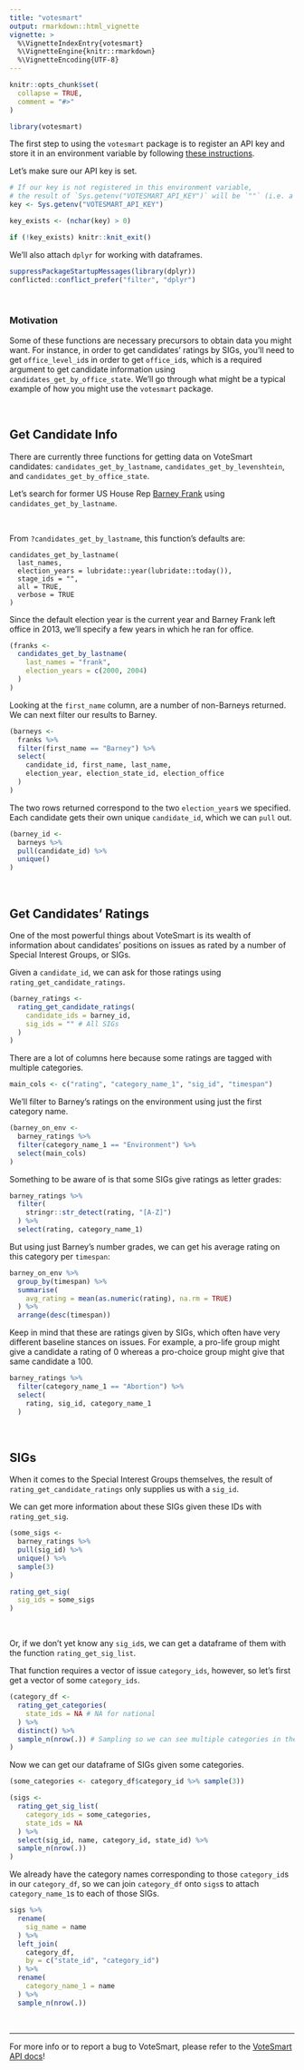 ```yaml
---
title: "votesmart"
output: rmarkdown::html_vignette
vignette: >
  %\VignetteIndexEntry{votesmart}
  %\VignetteEngine{knitr::rmarkdown}
  %\VignetteEncoding{UTF-8}
---
```


```r
knitr::opts_chunk$set(
  collapse = TRUE,
  comment = "#>"
)
```


```r
library(votesmart)
```

The first step to using the `votesmart` package is to register an API key and store it in an environment variable by following [these instructions](https://github.com/decktools/votesmart#api-keys).

Let's make sure our API key is set. 

```r
# If our key is not registered in this environment variable,
# the result of `Sys.getenv("VOTESMART_API_KEY")` will be `""` (i.e. a string of `nchar` 0)
key <- Sys.getenv("VOTESMART_API_KEY")

key_exists <- (nchar(key) > 0)

if (!key_exists) knitr::knit_exit()
```


We'll also attach `dplyr` for working with dataframes.

```r
suppressPackageStartupMessages(library(dplyr))
conflicted::conflict_prefer("filter", "dplyr")
```

<br>

### Motivation

Some of these functions are necessary precursors to obtain data you might want. For instance, in order to get candidates' ratings by SIGs, you'll need to get `office_level_id`s in order to get `office_id`s, which is a required argument to get candidate information using `candidates_get_by_office_state`. We'll go through what might be a typical example of how you might use the `votesmart` package.

<br>

## Get Candidate Info

There are currently three functions for getting data on VoteSmart candidates: `candidates_get_by_lastname`, `candidates_get_by_levenshtein`, and `candidates_get_by_office_state`.

Let's search for former US House Rep [Barney Frank](https://en.wikipedia.org/wiki/Barney_Frank) using `candidates_get_by_lastname`.

<br>

From `?candidates_get_by_lastname`, this function's defaults are:

```
candidates_get_by_lastname(
  last_names,
  election_years = lubridate::year(lubridate::today()),
  stage_ids = "",
  all = TRUE,
  verbose = TRUE
)
```

Since the default election year is the current year and Barney Frank left office in 2013, we'll specify a few years in which he ran for office. 

```r
(franks <-
  candidates_get_by_lastname(
    last_names = "frank",
    election_years = c(2000, 2004)
  )
)
```

Looking at the `first_name` column, are a number of non-Barneys returned. We can next filter our results to Barney.

```r
(barneys <-
  franks %>%
  filter(first_name == "Barney") %>%
  select(
    candidate_id, first_name, last_name,
    election_year, election_state_id, election_office
  )
)
```

 The two rows returned correspond to the two `election_year`s we specified. Each candidate gets their own unique `candidate_id`, which we can `pull` out.

```r
(barney_id <-
  barneys %>%
  pull(candidate_id) %>%
  unique()
)
```


<br>

## Get Candidates' Ratings

One of the most powerful things about VoteSmart is its wealth of information about candidates' positions on issues as rated by a number of Special Interest Groups, or SIGs.

Given a `candidate_id`, we can ask for those ratings using `rating_get_candidate_ratings`.

```r
(barney_ratings <-
  rating_get_candidate_ratings(
    candidate_ids = barney_id,
    sig_ids = "" # All SIGs
  )
)
```

There are a lot of columns here because some ratings are tagged with multiple categories. 

```r
main_cols <- c("rating", "category_name_1", "sig_id", "timespan")
```

We'll filter to Barney's ratings on the environment using just the first category name.

```r
(barney_on_env <-
  barney_ratings %>%
  filter(category_name_1 == "Environment") %>%
  select(main_cols)
)
```

Something to be aware of is that some SIGs give ratings as letter grades:

```r
barney_ratings %>%
  filter(
    stringr::str_detect(rating, "[A-Z]")
  ) %>%
  select(rating, category_name_1)
```

But using just Barney's number grades, we can get his average rating on this category per `timespan`:

```r
barney_on_env %>%
  group_by(timespan) %>%
  summarise(
    avg_rating = mean(as.numeric(rating), na.rm = TRUE)
  ) %>%
  arrange(desc(timespan))
```


Keep in mind that these are ratings given by SIGs, which often have very different baseline stances on issues. For example, a pro-life group might give a candidate a rating of 0 whereas a pro-choice group might give that same candidate a 100.

```r
barney_ratings %>%
  filter(category_name_1 == "Abortion") %>%
  select(
    rating, sig_id, category_name_1
  )
```

<br>

## SIGs

When it comes to the Special Interest Groups themselves, the result of `rating_get_candidate_ratings` only supplies us with a `sig_id`. 

We can get more information about these SIGs given these IDs with `rating_get_sig`.

```r
(some_sigs <-
  barney_ratings %>%
  pull(sig_id) %>%
  unique() %>%
  sample(3)
)
```

```r
rating_get_sig(
  sig_ids = some_sigs
)
```

<br>

Or, if we don't yet know any `sig_id`s, we can get a dataframe of them with the function `rating_get_sig_list`. 

That function requires a vector of issue `category_ids`, however, so let's first get a vector of some `category_ids`.

```r
(category_df <-
  rating_get_categories(
    state_ids = NA # NA for national
  ) %>%
  distinct() %>%
  sample_n(nrow(.)) # Sampling so we can see multiple categories in the 10 rows shown here
)
```

Now we can get our dataframe of SIGs given some categories.

```r
(some_categories <- category_df$category_id %>% sample(3))
```

```r
(sigs <-
  rating_get_sig_list(
    category_ids = some_categories,
    state_ids = NA
  ) %>%
  select(sig_id, name, category_id, state_id) %>%
  sample_n(nrow(.))
)
```

We already have the category names corresponding to those `category_id`s in our `category_df`, so we can join `category_df` onto `sigs`s to attach `category_name_1`s to each of those SIGs.

```r
sigs %>%
  rename(
    sig_name = name
  ) %>%
  left_join(
    category_df,
    by = c("state_id", "category_id")
  ) %>%
  rename(
    category_name_1 = name
  ) %>%
  sample_n(nrow(.))
```



<br>

***

For more info or to report a bug to VoteSmart, please refer to the [VoteSmart API docs](http://api.votesmart.org/docs/index.html)! 

